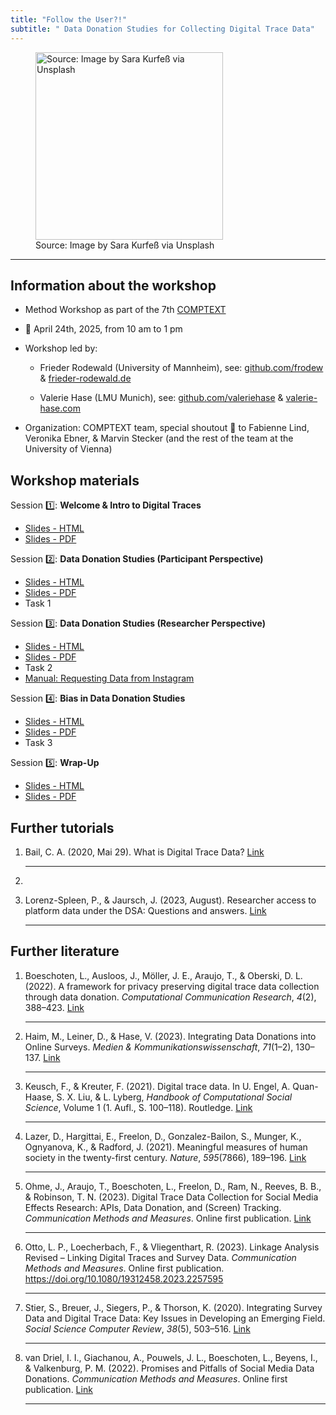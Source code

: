 ```yaml
---
title: "Follow the User?!"
subtitle: " Data Donation Studies for Collecting Digital Trace Data"
---
```


![Source: Image by Sara Kurfeß via Unsplash](images/social-media.jpg){fig-alt="image of smartphone" fig-align="center" width="300"}

<hr>

## Information about the workshop

-   Method Workshop as part of the 7th [COMPTEXT](https://www.comptextconference.org/)

-   📅 April 24th, 2025, from 10 am to 1 pm

-   Workshop led by:

    -   Frieder Rodewald (University of Mannheim), see: [github.com/frodew](https://github.com/frodew) & [frieder-rodewald.de](https://frieder-rodewald.de/)

    -   Valerie Hase (LMU Munich), see: [github.com/valeriehase](https://github.com/valeriehase) & [valerie-hase.com](https://valerie-hase.com/)

-   Organization: COMPTEXT team, special shoutout 🙌 to Fabienne Lind, Veronika Ebner, & Marvin Stecker (and the rest of the team at the University of Vienna)

## Workshop materials

Session 1️⃣: **Welcome & Intro to Digital Traces**

-   [Slides - HTML](docs/01-begrüssung.html)
-   [Slides - PDF](pdf/01-begrüssung.pdf)

Session 2️⃣: **Data Donation Studies (Participant Perspective)**

-   [Slides - HTML](docs/03-einführung-datenspenden.html)
-   [Slides - PDF](pdf/03-einführung-datenspenden.pdf)
-   Task 1

Session 3️⃣: **Data Donation Studies (Researcher Perspective)**

-   [Slides - HTML](docs/04-study-user-perspective.html)
-   [Slides - PDF](pdf/04-study-user-perspective.pdf)
-   Task 2
-   [Manual: Requesting Data from Instagram](pdf/04-anleitung-facebook.pdf)

Session 4️⃣: **Bias in Data Donation Studies**

-   [Slides - HTML](docs/05-study-researcher-perspective.html)
-   [Slides - PDF](pdf/05-study-researcher-perspective.pdf)
-   Task 3

Session 5️⃣: **Wrap-Up**

-   [Slides - HTML](docs/06-wrap-up.html)
-   [Slides - PDF](pdf/06-wrap-up.pdf)

## Further tutorials

(1) Bail, C. A. (2020, Mai 29). What is Digital Trace Data? [Link](https://www.youtube.com/watch?v=uuSWQN7uYhk)

    <hr>

(2) 

(3) Lorenz-Spleen, P., & Jaursch, J. (2023, August). Researcher access to platform data under the DSA: Questions and answers. [Link](https://reclaimingautonomyonline.notion.site/reclaimingautonomyonline/Researcher-access-to-platform-data-under-the-DSA-Questions-and-answers-8f7390f3ae6b4aa7ad53d53158ed257c#01f69eac4b3e4286a1f1f21970eb3e55)

    <hr>

## Further literature

(1) Boeschoten, L., Ausloos, J., Möller, J. E., Araujo, T., & Oberski, D. L. (2022). A framework for privacy preserving digital trace data collection through data donation. *Computational Communication Research*, *4*(2), 388--423. [Link](https://doi.org/10.5117/CCR2022.2.002.BOES)

    <hr>

(2) Haim, M., Leiner, D., & Hase, V. (2023). Integrating Data Donations into Online Surveys. *Medien & Kommunikationswissenschaft*, *71*(1--2), 130--137. [Link](https://doi.org/10.5771/1615-634X-2023-1-2-130)

    <hr>

(3) Keusch, F., & Kreuter, F. (2021). Digital trace data. In U. Engel, A. Quan-Haase, S. X. Liu, & L. Lyberg, *Handbook of Computational Social Science*, Volume 1 (1. Aufl., S. 100--118). Routledge. [Link](https://doi.org/10.4324/9781003024583-8)

    <hr>

(4) Lazer, D., Hargittai, E., Freelon, D., Gonzalez-Bailon, S., Munger, K., Ognyanova, K., & Radford, J. (2021). Meaningful measures of human society in the twenty-first century. *Nature*, *595*(7866), 189--196. [Link](https://doi.org/10.1038/s41586-021-03660-7)

    <hr>

(5) Ohme, J., Araujo, T., Boeschoten, L., Freelon, D., Ram, N., Reeves, B. B., & Robinson, T. N. (2023). Digital Trace Data Collection for Social Media Effects Research: APIs, Data Donation, and (Screen) Tracking. *Communication Methods and Measures*. Online first publication. [Link](https://doi.org/10.1080/19312458.2023.2181319)

    <hr>

(6) Otto, L. P., Loecherbach, F., & Vliegenthart, R. (2023). Linkage Analysis Revised -- Linking Digital Traces and Survey Data. *Communication Methods and Measures*. Online first publication. <https://doi.org/10.1080/19312458.2023.2257595>

    <hr>

(7) Stier, S., Breuer, J., Siegers, P., & Thorson, K. (2020). Integrating Survey Data and Digital Trace Data: Key Issues in Developing an Emerging Field. *Social Science Computer Review*, *38*(5), 503--516. [Link](https://doi.org/10.1177/0894439319843669)

    <hr>

(8) van Driel, I. I., Giachanou, A., Pouwels, J. L., Boeschoten, L., Beyens, I., & Valkenburg, P. M. (2022). Promises and Pitfalls of Social Media Data Donations. *Communication Methods and Measures*. Online first publication. [Link](https://doi.org/10.1080/19312458.2022.2109608)

    <hr>
